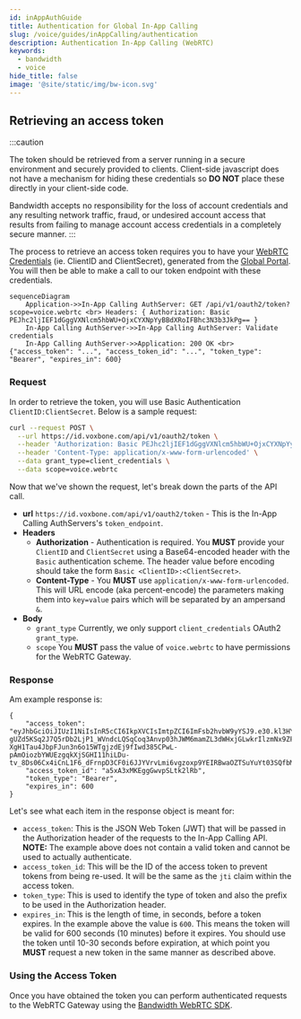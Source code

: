 ```yaml
---
id: inAppAuthGuide
title: Authentication for Global In-App Calling
slug: /voice/guides/inAppCalling/authentication
description: Authentication In-App Calling (WebRTC)
keywords:
  - bandwidth
  - voice
hide_title: false
image: '@site/static/img/bw-icon.svg'
---
```

## Retrieving an access token

:::caution

The token should be retrieved from a server running in a secure environment and securely provided to clients. Client-side javascript does not have a mechanism for hiding these credentials so **DO NOT** place these directly in your client-side code.

Bandwidth accepts no responsibility for the loss of account credentials and any resulting network traffic, fraud, or undesired account access that results from failing to manage account access credentials in a completely secure manner.
:::


The process to retrieve an access token requires you to have your [WebRTC Credentials](./inAppGuide.mdx#generating-credentials-for-an-access-token) (ie. ClientID and ClientSecret), generated from the [Global Portal](https://login.voxbone.com/login). You will then be able to make a call to our token endpoint with these credentials.

```mermaid
sequenceDiagram
    Application->>In-App Calling AuthServer: GET /api/v1/oauth2/token?scope=voice.webrtc <br> Headers: { Authorization: Basic PEJhc2ljIEF1dGggVXNlcm5hbWU+OjxCYXNpYyBBdXRoIFBhc3N3b3JkPg== }
    In-App Calling AuthServer->>In-App Calling AuthServer: Validate credentials
    In-App Calling AuthServer->>Application: 200 OK <br> {"access_token": "...", "access_token_id": "...", "token_type": "Bearer", "expires_in": 600}
```
### Request
In order to retrieve the token, you will use Basic Authentication `ClientID:ClientSecret`. Below is a sample request:

```sh
curl --request POST \
  --url https://id.voxbone.com/api/v1/oauth2/token \
  --header 'Authorization: Basic PEJhc2ljIEF1dGggVXNlcm5hbWU+OjxCYXNpYyBBdXRoIFBhc3N3b3JkPg==' \
  --header 'Content-Type: application/x-www-form-urlencoded' \
  --data grant_type=client_credentials \
  --data scope=voice.webrtc
```
Now that we've shown the request, let's break down the parts of the API call.

- **url** `https://id.voxbone.com/api/v1/oauth2/token` - This is the In-App Calling AuthServers's `token_endpoint`.
- **Headers**
  - **Authorization** - Authentication is required. You **MUST** provide your `ClientID` and `ClientSecret` using a Base64-encoded header with the `Basic` authentication scheme. The header value before encoding should take the form `Basic <ClientID>:<ClientSecret>`.
  - **Content-Type** - You **MUST** use `application/x-www-form-urlencoded`. This will URL encode (aka percent-encode) the parameters making them into `key=value` pairs which will be separated by an ampersand `&`.
- **Body**
  - `grant_type` Currently, we only support `client_credentials` OAuth2 `grant_type`.
  - `scope` You **MUST** pass the value of `voice.webrtc` to have permissions for the WebRTC Gateway.

### Response
Am example response is:
```
{
	"access_token": "eyJhbGciOiJIUzI1NiIsInR5cCI6IkpXVCIsImtpZCI6ImFsb2hvbW9yYSJ9.e30.kl3HYFQIcP4xZd78wUkdXxntxBu1d7b5ZCt99qVObC-gUZd5KSq2J7Q5rDb2LjP1_WVndcLQSqCoq3Anvp03hJWM6mamZL3dWHxjGLwkrIlzmNx9ZFGhTGIEsYLyaQqy8MonWYw2mJ4Z0APEfTVbTBHNIGrm_9GT6rIkdOwQFM-XgH1Tau4JbpFJun3n6o15WTgjzdEj9fIwd385CPwL-pAmOiozbYWUEzgqkXjSGHI11hiLDu-tv_8Ds06Cx4iCnL1F6_dFrnpD3CF0i6JJYVrvLmi6vgzoxp9YEIRBwaOZTSuYuYt03SQfbMZy8L2Z71sRKLLGt3TrxgtwyjefpQ",
	"access_token_id": "a5xA3xMKEggGwvpSLtk2lRb",
	"token_type": "Bearer",
	"expires_in": 600
}
```

Let's see what each item in the response object is meant for:
- `access_token`: This is the JSON Web Token (JWT) that will be passed in the Authorization header of the requests to the In-App Calling API. **NOTE:** The example above does not contain a valid token and cannot be used to actually authenticate.
- `access_token_id`: This will be the ID of the access token to prevent tokens from being re-used. It will be the same as the `jti` claim within the access token.
- `token_type`: This is used to identify the type of token and also the prefix to be used in the Authorization header.
- `expires_in`: This is the length of time, in seconds, before a token expires. In the example above the value is `600`. This means the token will be valid for 600 seconds (10 minutes) before it expires. You should use the token until 10-30 seconds before expiration, at which point you **MUST** request a new token in the same manner as described above.

### Using the Access Token

Once you have obtained the token you can perform authenticated requests to the WebRTC Gateway using the [Bandwidth WebRTC SDK](./inAppGuide.mdx#sdks).

